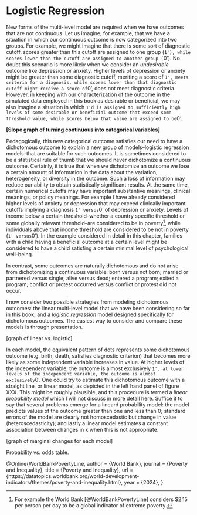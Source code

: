# Logistic Regression

New forms of the multi-level model are required when we have outcomes that are not continuous. Let us imagine, for example, that we have a situation in which our continuous outcome is now categorized into two groups. For example, we might imagine that there is some sort of diagnostic cutoff. scores greater than this cutoff are assigned to one group (`1'), while scores lower than the cutoff are assigned to another group (`0'). No doubt this scenario is more likely when we consider an *undesirable* outcome like depression or anxiety. Higher levels of depression or anxiety might be greater than some diagnostic cutoff, meriting a score of `1', meets criteria for a diagnosis, while scores lower than that diagnostic cutoff might receive a score of `0', does not meet diagnostic criteria. However, in keeping with our characterization of the outcome in the simulated data employed in this book as desirable or beneficial, we may also imagine a situation in which `1'd is assigned to sufficiently high levels of some desirable or beneficial outcome that exceed some threshold value, while scores below that value are assigned to be `0'. 

**[Slope graph of turning continuous into categorical variables]**

Pedagogically, this new categorical outcome satisfies our need to have a dichotomous outcome to explain a new group of models--logistic regression models--that are suitable for such outcomes. It is sometimes considered to be a statistical rule of thumb that we should never dichotomize a continuous outcome. Certainly, it is true that when we dichotomize an outcome we lose a certain amount of information in the data about the variation, heterogeneity, or diversity in the outcome. Such a loss of information may reduce our ability to obtain statistically significant results. At the same time, certain numerical cutoffs may have important substantive meanings, clinical meanings, or policy meanings. For example I have already considered higher levels of anxiety or depression that may exceed clinically important cutoffs implying a diagnosis `1' versus `0' of depression or anxiety. Levels of income below a certain threshold--whether a country specific threshold or some globally relevant threshold--are considered to be in poverty[^povertyline], while individuals above that income threshold are considered to be not in poverty (`1' versus `0'). In the example considered in detail in this chapter, families with a child having a beneficial outcome at a certain level might be considered to have a child satisfing a certain minimal level of psychological well-being. 

In contrast, some outcomes are naturally dichotomous and do not arise from dichotomizing a continuous variable: born versus not born; married or partnered versus single; alive versus dead; entered a program; exited a program; conflict or protest occurred versus conflict or protest did not occur. 

I now consider two possible strategies from modeling dichotomous outcomes: the linear multi-level model that we have been considering so far in this book; and a *logistic regression* model designed specifically for dichotomous outcomes. The easiest way to consider and compare these models is through presentation.

[graph of linear vs. logistic]

In each model, the equivalent pattern of dots represents some dichotomous outcome (e.g. birth, death, satisfies diagnostic criterion) that becomes more likely as some independent variable increases in value. At higher levels of the independent variable, the outcome is almost exclusively `1'. at lower levels of the independent variable, the outcome is almost exclusively `0'. One could try to estimate this dichotomous outcome with a straight line, or linear model, as depicted in the left hand panel of figure XXX. This might be roughly plausible, and this procedure is termed a *linear probability model* which I will not discuss in more detail here. Suffice it to say that several problems emerge for a lineard probability model: the model predicts values of the outcome greater than one and less than 0; standard errors of the model are clearly not homoscedastic but change in value (heteroscedasticity); and lastly a linear model estimates a constant association between changes in x when this is not appropriate. 

[graph of marginal changes for each model]

Probability vs. odds table.

[^povertyline]: For example the World Bank [@WorldBankPovertyLine] considers $2.15 per person per day to be a global indicator of extreme poverty.

@Online{WorldBankPovertyLine,
   author = {World Bank},
   journal = {Poverty and Inequality},
   title = {Poverty and Inequality},
   url = {https://datatopics.worldbank.org/world-development-indicators/themes/poverty-and-inequality.html},
   year = {2024},
}
